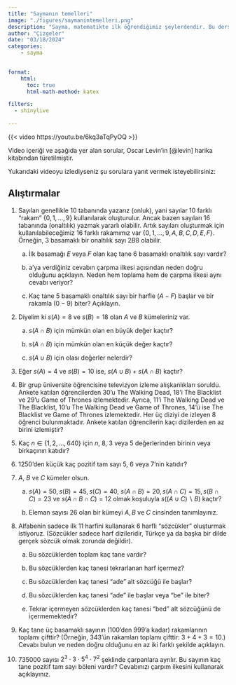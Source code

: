 ```yaml
---
title: "Saymanın temelleri"
image: "./figures/saymanintemelleri.png"
description: "Sayma, matematikte ilk öğrendiğimiz şeylerdendir. Bu ders serisinde büyük toplulukların hızlı ve kesin bir şekilde nasıl sayılacağını göstermeyi amaçlıyorum."
author: "Çizgeler"
date: "03/18/2024"
categories:
    - sayma
    

format: 
    html:
      toc: true
      html-math-method: katex    

filters:
  - shinylive

---
```


{{< video https://youtu.be/6kq3aTqPyOQ >}}

:::{.callout-note}
Video içeriği ve aşağıda yer alan sorular, Oscar Levin'in [@levin] harika kitabından türetilmiştir.
:::



Yukarıdaki videoyu izlediyseniz şu sorulara yanıt vermek isteyebilirsiniz:

## Alıştırmalar

#. Sayıları genellikle  10 tabanında yazarız (onluk), yani sayılar 10 farklı "rakam" $\{0,1, \ldots, 9\}$ kullanılarak oluşturulur. Ancak bazen sayıları  16 tabanında (onaltılık) yazmak yararlı olabilir. Artık sayıları oluşturmak için kullanılabileceğimiz 16 farklı rakamımız var $\{0,1, \ldots, 9, A, B, C, D, E, F\}$. Örneğin, 3 basamaklı bir onaltılık sayı $2B8$ olabilir.

    a. İlk basamağı $E$ veya $F$ olan kaç tane 6 basamaklı onaltılık sayı vardır?

    b. a'ya verdiğiniz cevabın çarpma ilkesi açısından neden doğru olduğunu açıklayın. Neden hem toplama hem de çarpma ilkesi aynı cevabı veriyor?

    c. Kaç tane 5 basamaklı onaltılık sayı bir harfle ($A-F$) başlar ve bir rakamla ($0-9$) biter? Açıklayın.  

#. Diyelim ki $s(A)=8$ ve $s(B)=18$ olan $A$ ve $B$ kümeleriniz var.

    a. $s(A\cap B)$ için mümkün olan en büyük değer kaçtır?

    b. $s(A\cap B)$ için mümkün olan en küçük değer kaçtır?

    c. $s(A \cup B)$ için olası değerler nelerdir?

#. Eğer $s(A)=4$ ve $s(B)=10$ ise, $s(A \cup B)+s(A \cap B)$ kaçtır?

#. Bir grup üniversite öğrencisine televizyon izleme alışkanlıkları soruldu. Ankete katılan öğrencilerden 30'u The Walking Dead, 18'i The Blacklist ve 29'u Game of Thrones izlemektedir. Ayrıca, 11'i The Walking Dead ve The Blacklist, 10'u The Walking Dead ve Game of Thrones, 14'ü ise The Blacklist ve Game of Thrones izlemektedir. Her üç diziyi de izleyen 8 öğrenci bulunmaktadır. Ankete katılan öğrencilerin kaçı dizilerden en az birini izlemiştir?

#. Kaç $n \in\{1,2, \ldots, 640\}$ için $n$, $8$, $3$ veya $5$ değerlerinden birinin veya birkaçının katıdır?

#. $1250$'den küçük kaç pozitif tam sayı $5$, $6$ veya $7$'nin katıdır? 

#. $A$, $B$ ve $C$ kümeler olsun.

    a. $s(A)=50,s(B)=45,s(C)=40$, $s(A \cap B)=20,s(A \cap C)=15, s(B \cap C)=23$ ve $s(A \cap B \cap C)=12$ olmak koşuluyla $s((A \cup C) \backslash B)$ kaçtır?

    b. Eleman sayısı $26$ olan bir kümeyi $A, B$ ve $C$ cinsinden tanımlayınız.

#. Alfabenin sadece ilk 11 harfini kullanarak 6 harfli "sözcükler" oluşturmak istiyoruz. (Sözcükler sadece harf dizileridir, Türkçe ya da başka bir dilde gerçek sözcük olmak zorunda değildir).

    a. Bu sözcüklerden toplam kaç tane vardır?

    b. Bu sözcüklerden kaç tanesi tekrarlanan harf içermez?

    c. Bu sözcüklerden kaç tanesi "ade" alt sözcüğü ile başlar?

    d. Bu sözcüklerden kaç tanesi "ade" ile başlar veya "be" ile biter?

    e. Tekrar içermeyen sözcüklerden kaç tanesi "bed" alt sözcüğünü de içermemektedir?

#. Kaç tane üç basamaklı sayının ($100$'den $999$'a kadar) rakamlarının toplamı çifttir?
(Örneğin, $343$'ün rakamları toplamı çifttir: $3+4+3=10$.) Cevabı bulun ve neden doğru olduğunu en az iki farklı şekilde açıklayın.

#. $735000$ sayısı $2^3 \cdot 3 \cdot 5^4 \cdot 7^2$ şeklinde çarpanlara ayrılır. Bu sayının kaç tane pozitif tam sayı böleni vardır? Cevabınızı çarpım ilkesini kullanarak açıklayınız.



